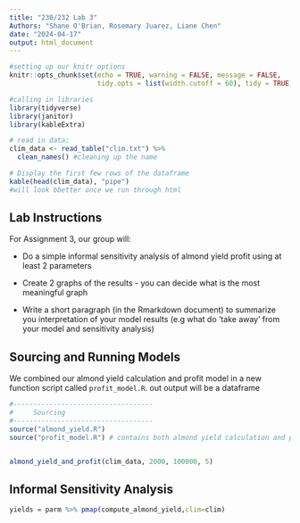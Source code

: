 ```yaml
---
title: "230/232 Lab 3"
Authors: "Shane O'Brian, Rosemary Juarez, Liane Chen"
date: "2024-04-17"
output: html_document
---
```


```r
#setting up our knitr options
knitr::opts_chunk$set(echo = TRUE, warning = FALSE, message = FALSE,
                      tidy.opts = list(width.cutoff = 60), tidy = TRUE)
```

```r
#calling in libraries
library(tidyverse)
library(janitor)
library(kableExtra)
```

```r
# read in data: 
clim_data <- read_table("clim.txt") %>% 
  clean_names() #cleaning up the name

# Display the first few rows of the dataframe
kable(head(clim_data), "pipe")
#will look bbetter once we run through html
```


## Lab Instructions

For Assignment 3, our group will:

-   Do a simple informal sensitivity analysis of almond yield profit using at least 2 parameters

-   Create 2 graphs of the results - you can decide what is the most meaningful graph

-   Write a short paragraph (in the Rmarkdown document) to summarize you interpretation of your model results (e.g what do 'take away' from your model and sensitivity analysis)


## Sourcing and Running Models
We combined our almond yield calculation and profit model in a new function script called `profit_model.R`. out output will be a dataframe
```r
#-----------------------------------
#     Sourcing
#-----------------------------------
source("almond_yield.R")
source("profit_model.R") # contains both almond yield calculation and profit model


almond_yield_and_profit(clim_data, 2000, 100000, 5)

```

## Informal Sensitivity Analysis

```r
yields = parm %>% pmap(compute_almond_yield,clim=clim)
```

